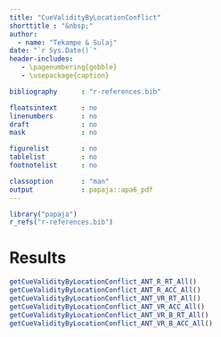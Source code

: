 ```yaml
---
title: "CueValidityByLocationConflict"
shorttitle : "&nbsp;"
author: 
  - name: "Tekampe & Sulaj"
date: "`r Sys.Date()`"
header-includes:
   - \pagenumbering{gobble}
   - \usepackage{caption}

bibliography      : "r-references.bib"

floatsintext      : no
linenumbers       : no
draft             : no
mask              : no

figurelist        : no
tablelist         : no
footnotelist      : no

classoption       : "man"
output            : papaja::apa6_pdf
---
```


```r
library("papaja")
r_refs("r-references.bib")
```

\captionsetup[table]{labelformat=empty}

# Results
```r
getCueValidityByLocationConflict_ANT_R_RT_All()
getCueValidityByLocationConflict_ANT_R_ACC_All()
getCueValidityByLocationConflict_ANT_VR_RT_All()
getCueValidityByLocationConflict_ANT_VR_ACC_All()
getCueValidityByLocationConflict_ANT_VR_B_RT_All()
getCueValidityByLocationConflict_ANT_VR_B_ACC_All()
```